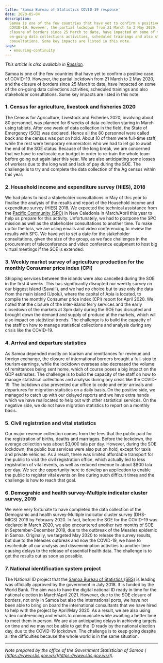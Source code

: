 ```yaml
---
title: 'Samoa Bureau of Statistics COVID-19 response'
date: 2020-05-04
description:
  Samoa is one of the few countries that have yet to confirm a positive case of
  COVID-19. However, the partial lockdown from 21 March to 2 May 2020, and the
  closure of borders since 25 March to date, have impacted on some of the
  on-going data collections activities, scheduled trainings and also stakeholder
  consultations. Some key impacts are listed in this note.
tags:
  - ensuring-continuity
---
```


_This article is also available in [Russian](./ru.pdf)._

Samoa is one of the few countries that have yet to confirm a positive case of
COVID-19. However, the partial lockdown from 21 March to 2 May 2020, and the
closure of borders since 25 March to date, have impacted on some of the on-going
data collections activities, scheduled trainings and also stakeholder
consultations. Some key impacts are listed in this note.

### 1. Census for agriculture, livestock and fisheries 2020

The Census for Agriculture, Livestock and Fisheries 2020, involving about 80
personnel, was planned for 6 weeks of data collection staring in March using
tablets. After one week of data collection in the field, the State of Emergency
(SOE) was declared. Hence all the 80 personnel were called back and the census
was put on hold. About 10 of them were full-time staff, while the rest were
temporary enumerators who we had to let go to await the end of the SOE status.
Because of the long break, we are concerned that we have to reallocate our
budget in order to re-train the whole team before going out again later this
year. We are also anticipating some losses of workers due to the long wait and
lack of pay during the SOE. The challenge is to try and complete the data
collection of the Ag census within this year.

### 2. Household income and expenditure survey (HIES), 2018

We had plans to host a stakeholder consultations in May of this year to finalise
the analysis of the results and report of the Household income and expenditure
survey (HIES) 2018. We expected the technical assistance from the
[Pacific Community (SPC)](https://sdd.spc.int/) in New Caledonia in March/April
this year to help us prepare for this activity. Unfortunately, we had to
postpone the SPC mission as well as the stakeholder consultations to another
time. To make up for the loss, we are using emails and video conferencing to
review the results with SPC. We have yet to set a date for the stakeholder
consultations, given the size of the group, as we face challenges in the
procurement of teleconference and video conference equipment to host big virtual
meetings if the SOE is extended.

### 3. Weekly market survey of agriculture production for the monthly Consumer price index (CPI)

Shipping services between the islands were also cancelled during the SOE in the
first 4 weeks. This has significantly disrupted our weekly survey on our biggest
island (Savai’i), and we had no choice but to use only the data from the main
island (Upolu), where the capital of Apia is located, to compile the monthly
Consumer price index (CPI) report for April 2020. We noted that the closure of
the inter-island ferry services and the early closedown of the markets at 3pm
daily during the SOE has disrupted and brought down the demand and supply of
produce at the markets, which will also impact on statistical trends. The
challenge is to build the capacity of the staff on how to manage statistical
collections and analysis during any crisis like the COVID-19.

### 4. Arrival and departure statistics

As Samoa depended mostly on tourism and remittances for revenue and foreign
exchange, the closure of international borders brought a full-stop to tourism
earnings, while the lockdown overseas also decreased the volume of remittances
being sent home, which of course poses a big impact on the GDP estimates. The
challenge is to build the capacity of the staff on how to manage statistical
collections and analysis during any crisis like the COVID-19. The lockdown also
prevented our office to code and enter arrivals and departures for migration
statistics on a daily basis. On the positive side, we managed to catch up with
our delayed reports and we have extra hands which we have reallocated to help
out with other statistical services. On the negative side, we do not have
migration statistics to report on a monthly basis.

### 5. Civil registration and vital statistics

Our major revenue collection comes from the fees that the public paid for the
registration of births, deaths and marriages. Before the lockdown, the average
collection was about $3,000 tala per day. However, during the SOE lockdown, the
public bus services were also put on hold, except for taxis and private
vehicles. As a result, there was limited affordable transport for the public to
visit the civil registration office, which actually led to less registration of
vital events, as well as reduced revenue to about $800 tala per day. We see the
opportunity here to develop an application to enable the public to register
vital events on line during such difficult times and the challenge is how to
reach that goal.

### 6. Demograhic and health survey-Multiple indicator cluster survey, 2019

We were very fortunate to have completed the data collection of the Demograhic
and health survey-Multiple indicator cluster survey (DHS-MICS) 2019 by
February 2020. In fact, before the SOE for the COVID-19 was declared in March
2020, we also encountered another two months of SOE in September-December 2019,
due to the outbreak of the Measles epidemic in Samoa. Originally, we targeted
May 2020 to release the survey results, but due to the Measles outbreak and now
the COVID-19, we have to reschedule all our analysis and dissemmination
activities to another time causing delays to the release of essential health
data. The challenge is to get the results out as soon as possible.

### 7. National identification system project

The National ID project that the
[Samoa Bureau of Statistics (SBS)](https://www.sbs.gov.ws/) is leading was
officially approved by the government in July 2018. It is funded by the World
Bank. The aim was to have the digital national ID ready in time for the national
election in March/April 2021. However, due to the SOE closure of borders, not
only in Samoa but also the international ports, we have not been able to bring
on board the international consultants that we have hired to help with the
project by April/May 2020. As a result, we are also using video conferencing and
emails to communicate while awaiting a better time to meet them in person. We
are also anticipating delays in achieving targets on time and we may not be able
to get the ID ready by the national election day, due to the COVID-19 lockdown.
The challenge is to keep going despite all the difficulties because the whole
world is in the same situation.

---

_Note prepared by the office of the Government Statistician of Samoa (
[https://www.sbs.gov.ws/](https://www.sbs.gov.ws/))._
